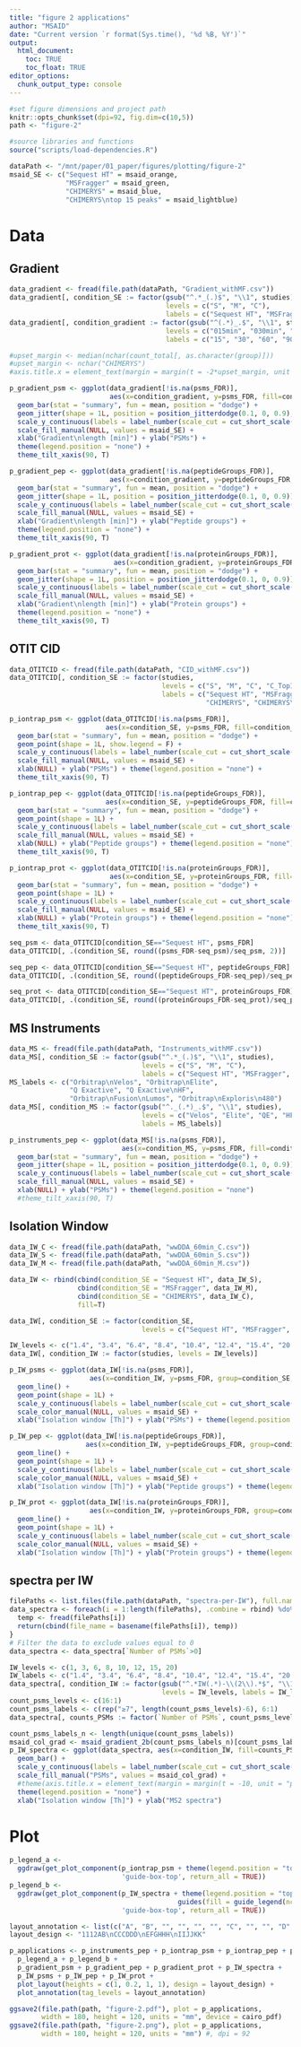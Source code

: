 ```yaml
---
title: "figure 2 applications"
author: "MSAID"
date: "Current version `r format(Sys.time(), '%d %B, %Y')`"
output:
  html_document:
    toc: TRUE
    toc_float: TRUE
editor_options: 
  chunk_output_type: console
---
```


```r

#set figure dimensions and project path
knitr::opts_chunk$set(dpi=92, fig.dim=c(10,5))
path <- "figure-2"

#source libraries and functions
source("scripts/load-dependencies.R")

dataPath <- "/mnt/paper/01_paper/figures/plotting/figure-2"
msaid_SE <- c("Sequest HT" = msaid_orange,
              "MSFragger" = msaid_green,
              "CHIMERYS" = msaid_blue,
              "CHIMERYS\ntop 15 peaks" = msaid_lightblue)

```

# Data

## Gradient

```r

data_gradient <- fread(file.path(dataPath, "Gradient_withMF.csv"))
data_gradient[, condition_SE := factor(gsub("^.*_(.)$", "\\1", studies),
                                       levels = c("S", "M", "C"),
                                       labels = c("Sequest HT", "MSFragger", "CHIMERYS"))]
data_gradient[, condition_gradient := factor(gsub("^(.*)_.$", "\\1", studies),
                                       levels = c("015min", "030min", "060min", "090min", "120min"),
                                       labels = c("15", "30", "60", "90", "120"))]

#upset_margin <- median(nchar(count_total[, as.character(group)]))
#upset_margin <- nchar("CHIMERYS")
#axis.title.x = element_text(margin = margin(t = -2*upset_margin, unit = "pt"))

p_gradient_psm <- ggplot(data_gradient[!is.na(psms_FDR)],
                         aes(x=condition_gradient, y=psms_FDR, fill=condition_SE)) +
  geom_bar(stat = "summary", fun = mean, position = "dodge") +
  geom_jitter(shape = 1L, position = position_jitterdodge(0.1, 0, 0.9), show.legend = F) +
  scale_y_continuous(labels = label_number(scale_cut = cut_short_scale())) +
  scale_fill_manual(NULL, values = msaid_SE) +
  xlab("Gradient\nlength [min]") + ylab("PSMs") +
  theme(legend.position = "none") +
  theme_tilt_xaxis(90, T)

p_gradient_pep <- ggplot(data_gradient[!is.na(peptideGroups_FDR)],
                         aes(x=condition_gradient, y=peptideGroups_FDR, fill=condition_SE)) +
  geom_bar(stat = "summary", fun = mean, position = "dodge") +
  geom_jitter(shape = 1L, position = position_jitterdodge(0.1, 0, 0.9)) +
  scale_y_continuous(labels = label_number(scale_cut = cut_short_scale())) +
  scale_fill_manual(NULL, values = msaid_SE) +
  xlab("Gradient\nlength [min]") + ylab("Peptide groups") +
  theme(legend.position = "none") +
  theme_tilt_xaxis(90, T)

p_gradient_prot <- ggplot(data_gradient[!is.na(proteinGroups_FDR)],
                          aes(x=condition_gradient, y=proteinGroups_FDR, fill=condition_SE)) +
  geom_bar(stat = "summary", fun = mean, position = "dodge") +
  geom_jitter(shape = 1L, position = position_jitterdodge(0.1, 0, 0.9)) +
  scale_y_continuous(labels = label_number(scale_cut = cut_short_scale())) +
  scale_fill_manual(NULL, values = msaid_SE) +
  xlab("Gradient\nlength [min]") + ylab("Protein groups") +
  theme(legend.position = "none") +
  theme_tilt_xaxis(90, T)

```

## OTIT CID

```r

data_OTITCID <- fread(file.path(dataPath, "CID_withMF.csv"))
data_OTITCID[, condition_SE := factor(studies,
                                      levels = c("S", "M", "C", "C_Top15"),
                                      labels = c("Sequest HT", "MSFragger",
                                                 "CHIMERYS", "CHIMERYS\ntop 15 peaks"))]

p_iontrap_psm <- ggplot(data_OTITCID[!is.na(psms_FDR)],
                        aes(x=condition_SE, y=psms_FDR, fill=condition_SE)) +
  geom_bar(stat = "summary", fun = mean, position = "dodge") +
  geom_point(shape = 1L, show.legend = F) +
  scale_y_continuous(labels = label_number(scale_cut = cut_short_scale())) +
  scale_fill_manual(NULL, values = msaid_SE) +
  xlab(NULL) + ylab("PSMs") + theme(legend.position = "none") +
  theme_tilt_xaxis(90, T)

p_iontrap_pep <- ggplot(data_OTITCID[!is.na(peptideGroups_FDR)],
                        aes(x=condition_SE, y=peptideGroups_FDR, fill=condition_SE)) +
  geom_bar(stat = "summary", fun = mean, position = "dodge") +
  geom_point(shape = 1L) +
  scale_y_continuous(labels = label_number(scale_cut = cut_short_scale())) +
  scale_fill_manual(NULL, values = msaid_SE) +
  xlab(NULL) + ylab("Peptide groups") + theme(legend.position = "none") +
  theme_tilt_xaxis(90, T)

p_iontrap_prot <- ggplot(data_OTITCID[!is.na(proteinGroups_FDR)],
                         aes(x=condition_SE, y=proteinGroups_FDR, fill=condition_SE)) +
  geom_bar(stat = "summary", fun = mean, position = "dodge") +
  geom_point(shape = 1L) +
  scale_y_continuous(labels = label_number(scale_cut = cut_short_scale())) +
  scale_fill_manual(NULL, values = msaid_SE) +
  xlab(NULL) + ylab("Protein groups") + theme(legend.position = "none") +
  theme_tilt_xaxis(90, T)

seq_psm <- data_OTITCID[condition_SE=="Sequest HT", psms_FDR]
data_OTITCID[, .(condition_SE, round((psms_FDR-seq_psm)/seq_psm, 2))]

seq_pep <- data_OTITCID[condition_SE=="Sequest HT", peptideGroups_FDR]
data_OTITCID[, .(condition_SE, round((peptideGroups_FDR-seq_pep)/seq_pep, 2))]

seq_prot <- data_OTITCID[condition_SE=="Sequest HT", proteinGroups_FDR]
data_OTITCID[, .(condition_SE, round((proteinGroups_FDR-seq_prot)/seq_prot, 2))]

```

## MS Instruments

```r

data_MS <- fread(file.path(dataPath, "Instruments_withMF.csv"))
data_MS[, condition_SE := factor(gsub("^.*_(.)$", "\\1", studies),
                                 levels = c("S", "M", "C"),
                                 labels = c("Sequest HT", "MSFragger", "CHIMERYS"))]
MS_labels <- c("Orbitrap\nVelos", "Orbitrap\nElite",
               "Q Exactive", "Q Exactive\nHF",
               "Orbitrap\nFusion\nLumos", "Orbitrap\nExploris\n480")
data_MS[, condition_MS := factor(gsub("^._(.*)_.$", "\\1", studies),
                                 levels = c("Velos", "Elite", "QE", "HF", "Lumos", "Exploris"),
                                 labels = MS_labels)]

p_instruments_pep <- ggplot(data_MS[!is.na(psms_FDR)],
                            aes(x=condition_MS, y=psms_FDR, fill=condition_SE)) +
  geom_bar(stat = "summary", fun = mean, position = "dodge") +
  geom_jitter(shape = 1L, position = position_jitterdodge(0.1, 0, 0.9)) +
  scale_y_continuous(labels = label_number(scale_cut = cut_short_scale())) +
  scale_fill_manual(NULL, values = msaid_SE) +
  xlab(NULL) + ylab("PSMs") + theme(legend.position = "none")
  #theme_tilt_xaxis(90, T)

```

## Isolation Window

```r

data_IW_C <- fread(file.path(dataPath, "wwDDA_60min_C.csv"))
data_IW_S <- fread(file.path(dataPath, "wwDDA_60min_S.csv"))
data_IW_M <- fread(file.path(dataPath, "wwDDA_60min_M.csv"))

data_IW <- rbind(cbind(condition_SE = "Sequest HT", data_IW_S),
                 cbind(condition_SE = "MSFragger", data_IW_M),
                 cbind(condition_SE = "CHIMERYS", data_IW_C),
                 fill=T)

data_IW[, condition_SE := factor(condition_SE,
                                 levels = c("Sequest HT", "MSFragger", "CHIMERYS"))]

IW_levels <- c("1.4", "3.4", "6.4", "8.4", "10.4", "12.4", "15.4", "20.4")
data_IW[, condition_IW := factor(studies, levels = IW_levels)]

p_IW_psms <- ggplot(data_IW[!is.na(psms_FDR)],
                    aes(x=condition_IW, y=psms_FDR, group=condition_SE, color=condition_SE)) +
  geom_line() +
  geom_point(shape = 1L) +
  scale_y_continuous(labels = label_number(scale_cut = cut_short_scale())) +
  scale_color_manual(NULL, values = msaid_SE) +
  xlab("Isolation window [Th]") + ylab("PSMs") + theme(legend.position = "none")

p_IW_pep <- ggplot(data_IW[!is.na(peptideGroups_FDR)],
                   aes(x=condition_IW, y=peptideGroups_FDR, group=condition_SE, color=condition_SE)) +
  geom_line() +
  geom_point(shape = 1L) +
  scale_y_continuous(labels = label_number(scale_cut = cut_short_scale())) +
  scale_color_manual(NULL, values = msaid_SE) +
  xlab("Isolation window [Th]") + ylab("Peptide groups") + theme(legend.position = "none")

p_IW_prot <- ggplot(data_IW[!is.na(proteinGroups_FDR)],
                    aes(x=condition_IW, y=proteinGroups_FDR, group=condition_SE, color=condition_SE)) +
  geom_line() +
  geom_point(shape = 1L) +
  scale_y_continuous(labels = label_number(scale_cut = cut_short_scale())) +
  scale_color_manual(NULL, values = msaid_SE) +
  xlab("Isolation window [Th]") + ylab("Protein groups") + theme(legend.position = "none")

```

## spectra per IW

```r

filePaths <- list.files(file.path(dataPath, "spectra-per-IW"), full.names = T)
data_spectra <- foreach(i = 1:length(filePaths), .combine = rbind) %do% {
  temp <- fread(filePaths[i])
  return(cbind(file_name = basename(filePaths[i]), temp))
}
# Filter the data to exclude values equal to 0
data_spectra <- data_spectra[`Number of PSMs`>0]

IW_levels <- c(1, 3, 6, 8, 10, 12, 15, 20)
IW_labels <- c("1.4", "3.4", "6.4", "8.4", "10.4", "12.4", "15.4", "20.4")
data_spectra[, condition_IW := factor(gsub("^.*IW(.*)-\\(2\\).*$", "\\1", file_name),
                                      levels = IW_levels, labels = IW_labels)]
count_psms_levels <- c(16:1)
count_psms_labels <- c(rep("≥7", length(count_psms_levels)-6), 6:1)
data_spectra[, counts_PSMs := factor(`Number of PSMs`, count_psms_levels, count_psms_labels)]

count_psms_labels_n <- length(unique(count_psms_labels))
msaid_col_grad <- msaid_gradient_2b(count_psms_labels_n)[count_psms_labels_n:1]
p_IW_spectra <- ggplot(data_spectra, aes(x=condition_IW, fill=counts_PSMs)) +
  geom_bar() +
  scale_y_continuous(labels = label_number(scale_cut = cut_short_scale())) +
  scale_fill_manual("PSMs", values = msaid_col_grad) +
  #theme(axis.title.x = element_text(margin = margin(t = -10, unit = "pt"))) +
  theme(legend.position = "none") +
  xlab("Isolation window [Th]") + ylab("MS2 spectra")

```

# Plot

```r

p_legend_a <-
  ggdraw(get_plot_component(p_iontrap_psm + theme(legend.position = "top"),
                            'guide-box-top', return_all = TRUE))
p_legend_b <-
  ggdraw(get_plot_component(p_IW_spectra + theme(legend.position = "top") +
                                          guides(fill = guide_legend(ncol = 7, reverse = T)),
                            'guide-box-top', return_all = TRUE))

layout_annotation <- list(c("A", "B", "", "", "", "", "C", "", "", "D", "E", "", ""))
layout_design <- "1112AB\nCCCDDD\nEFGHHH\nIIJJKK"

p_applications <- p_instruments_pep + p_iontrap_psm + p_iontrap_pep + p_iontrap_prot +
  p_legend_a + p_legend_b +
  p_gradient_psm + p_gradient_pep + p_gradient_prot + p_IW_spectra +
  p_IW_psms + p_IW_pep + p_IW_prot +
  plot_layout(heights = c(1, 0.2, 1, 1), design = layout_design) +
  plot_annotation(tag_levels = layout_annotation)

ggsave2(file.path(path, "figure-2.pdf"), plot = p_applications,
        width = 180, height = 120, units = "mm", device = cairo_pdf)
ggsave2(file.path(path, "figure-2.png"), plot = p_applications,
        width = 180, height = 120, units = "mm") #, dpi = 92

```

